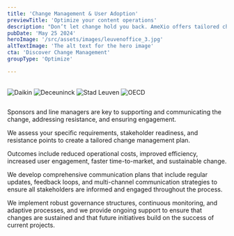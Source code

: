 ```yaml
---
title: 'Change Management & User Adoption'
previewTitle: 'Optimize your content operations'
description: "Don’t let change hold you back. AmeXio offers tailored change management strategies, training, and support to ensure smooth transitions and lasting success."
pubDate: 'May 25 2024'
heroImage: '/src/assets/images/leuvenoffice_3.jpg'
altTextImage: 'The alt text for the hero image'
cta: 'Discover Change Management'
groupType: 'Optimize' 

---
```




<HeroHeader 
	headline={frontmatter.title}
    text={frontmatter.description}
    backgroundImage={frontmatter.heroImage} >	
	<Customers headline="Customers we advised on Change Management & User Adoption">
		<Image src={daikin} alt="Daikin" class="h-10 w-auto"/>
		<Image src={deceuninck} alt="Deceuninck" class="h-10 w-auto"/>
		<Image src={leuven} alt="Stad Leuven" class="h-10 w-auto"/>
		<Image src={oecd} alt="OECD" class="h-10 w-auto"/>
	</Customers> 
</HeroHeader>

<TeaserWithImage 
	headline="How Much of Your Success Is at Risk?"
	description="Enterprise organizations face a <strong>multitude of challenges</strong> when it comes to change management and user adoption. Rapid technological advancements and shifting market dynamics necessitate continual adaptation. Implementing new IT projects impacts organizations at multiple levels, far beyond just installing and configuring software. This often includes changes to locations, processes, systems, tools, job roles, and even attitudes and mindsets. <strong>Ensuring stakeholder readiness</strong> is paramount, as sponsors and line managers play critical roles in supporting the change. <strong>Clear communication, well-defined roles, and adequate training</strong> are essential to prepare for and mitigate resistance.
	<br /><br />Moreover, common pain points include <strong>misalignment</strong> between tool configurations and <strong>business needs</strong>, <strong>insufficient knowledge</strong> of provided toolchains leading to reliance on legacy solutions, and <strong>non-transparent content workflow</strong>s. These issues can result in increased IT costs, decreased customer engagement, slow time-to-market, and overall low productivity. Addressing these challenges involves not only managing the technical aspects but also focusing on the human factors of change, such as speed of adoption, ultimate utilization, and proficiency (SUP). By working with change agents and preparing for resistance, organizations can enhance their ability to meet or exceed project goals, thereby <strong>improving ROI and ensuring sustainable change</strong>.">
	<Image src={explainer} alt="" width={512} height={512} class="rounded-xl" />
</TeaserWithImage>


<Highlight 
	title="Dramatically increase your project success rate"
	text="Even a small amount of effort has a big impact on reaching your goals."
	image='/src/assets/images/cmua_increase_success.png'
	buttonText="discover"
	/>

<TilesContainer 
    headline="Pillars & Principles"
    description="Our core elements provide strategic direction, adaptability, and lasting impact, ensuring your organization achieves its goals efficiently and sustainably.">
    <SmallTile 
		headline="Envision the future state"
		description="Align all stakeholders with a clear vision of your future goals." >
    </SmallTile>
    <SmallTile 
		headline="Modular & tailored approach"
		description="Customized, flexible strategies that evolve with your organization." >
    </SmallTile>
    <SmallTile 
		headline="Evidence-based methods"
		description="Proven strategies grounded in research and real-world success." >
    </SmallTile>
    <SmallTile 
		headline="Sustainable change"
		description="Create lasting change with robust governance and adaptive processes." >
    </SmallTile>
</TilesContainer>
  
<Quote 
    quote="AmeXio provided support for setting up the change team and developing the ambassadors community, which gave our project a flying start! The thoughtful approach, especially in establishing the KPI and objectives plan, ensured we started from a strong foundation. From there, we evaluate and adjust as needed. This allows us to build knowledge and experience together to elevate Change Management to a higher level. And all this in a very pleasant, smooth, and flexible collaboration!"
    name='Anne Smekens'
    jobtitle="Change Manager @ Aquafin"
    profileImage='/src/assets/people/placeholder_small.png'
	class="mt-40"
    /> 

<Faq headline="Questions we usually get">
	<FaqQuestion
		headline="What role do sponsors and line managers play in change management?"
		headlineTag="h3"> 
		<p>Sponsors and line managers are key to supporting and communicating the change, addressing resistance, and ensuring engagement.</p>
	</FaqQuestion>
	<FaqQuestion 
		headline="How does AmeXio customize its approach to our needs?"
		headlineTag="h3" >
		<p>We assess your specific requirements, stakeholder readiness, and resistance points to create a tailored change management plan.</p>
	</FaqQuestion>
	<FaqQuestion 
		headline="What outcomes can we expect from effective change management?" >
		<p>Outcomes include reduced operational costs, improved efficiency, increased user engagement, faster time-to-market, and sustainable change.</p>
	</FaqQuestion>
	<FaqQuestion 
		headline="How does AmeXio handle communication during change management projects?">
		<p>We develop comprehensive communication plans that include regular updates, feedback loops, and multi-channel communication strategies to ensure all stakeholders are informed and engaged throughout the process.</p>
	</FaqQuestion>
	<FaqQuestion 
		headline="How do you ensure that change management efforts are sustainable in the long term?">
		<p>We implement robust governance structures, continuous monitoring, and adaptive processes, and we provide ongoing support to ensure that changes are sustained and that future initiatives build on the success of current projects.</p>
	</FaqQuestion>
</Faq>

